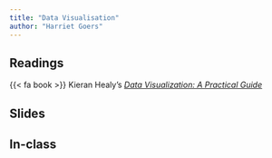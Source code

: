 ```yaml
---
title: "Data Visualisation"
author: "Harriet Goers"
---
```


## Readings

{{< fa book >}} Kieran Healy's [*Data Visualization: A Practical Guide*](https://socviz.co/)

## Slides

## In-class
